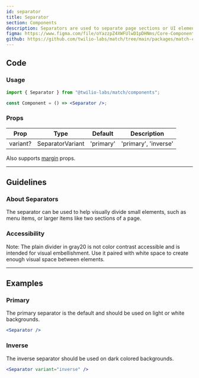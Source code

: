 ```yaml
---
id: separator
title: Separator
section: Components
description: Separators are used to separate page sections or UI elements. They take the width of their parent container.
figma: https://www.figma.com/file/oYazzpZ4XWFUlwD1pDHNms/Core-Components?node-id=82%3A0
github: https://github.com/twilio-labs/match/tree/main/packages/match-components/src/separator
---
```


## Code

### Usage

```jsx
import { Separator } from "@twilio-labs/match/components";

const Component = () => <Separator />;
```

### Props

| Prop     | Type             | Default   | Description          |
| -------- | ---------------- | --------- | -------------------- |
| variant? | SeparatorVariant | 'primary' | 'primary', 'inverse' |

Also supports [margin](/components/#margin-props) props.

---

## Guidelines

### About Separators

The separator can be used to help visually divide small elements, such as menu items, or larger items like two sections of a page.

### Accessibility

Note: The plain divider in gray20 is not color contrast accessible and is intended for visual embellishment. Use it paired with white space to create enough visual space between elements.

---

## Examples

### Primary

The primary separator is the default and should be used on light or white backgrounds.

```jsx live fullWidth
<Separator />
```

### Inverse

The inverse separator should be used on dark colored backgrounds.

```jsx live bg=darkest fullWidth
<Separator variant="inverse" />
```
